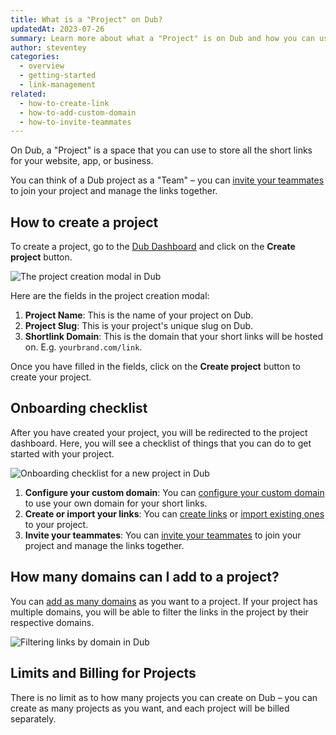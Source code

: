 ```yaml
---
title: What is a "Project" on Dub?
updatedAt: 2023-07-26
summary: Learn more about what a "Project" is on Dub and how you can use it to organize your links.
author: steventey
categories:
  - overview
  - getting-started
  - link-management
related:
  - how-to-create-link
  - how-to-add-custom-domain
  - how-to-invite-teammates
---
```


On Dub, a "Project" is a space that you can use to store all the short links for your website, app, or business.

You can think of a Dub project as a "Team" – you can [invite your teammates](how-to-invite-teammates) to join your project and manage the links together.

## How to create a project

To create a project, go to the [Dub Dashboard](https://app.7qr.codes/) and click on the **Create project** button.

<Image
  alt="The project creation modal in Dub"
  src="https://d2vwwcvoksz7ty.cloudfront.net/help/create-project-modal.png"
  width={1315}
  height={871}
/>

Here are the fields in the project creation modal:

1. **Project Name**: This is the name of your project on Dub.
2. **Project Slug**: This is your project's unique slug on Dub.
3. **Shortlink Domain**: This is the domain that your short links will be hosted on. E.g. `yourbrand.com/link`.

Once you have filled in the fields, click on the **Create project** button to create your project.

## Onboarding checklist

After you have created your project, you will be redirected to the project dashboard. Here, you will see a checklist of things that you can do to get started with your project.

<Image
  alt="Onboarding checklist for a new project in Dub"
  src="https://d2vwwcvoksz7ty.cloudfront.net/help/onboarding-checklist.png"
  width={1529}
  height={978}
/>

1. **Configure your custom domain**: You can [configure your custom domain](how-to-add-custom-domain) to use your own domain for your short links.
2. **Create or import your links**: You can [create links](how-to-create-link) or [import existing ones](how-to-import-bitly-links) to your project.
3. **Invite your teammates**: You can [invite your teammates](how-to-invite-teammates) to join your project and manage the links together.

## How many domains can I add to a project?

You can [add as many domains](how-to-add-custom-domain) as you want to a project. If your project has multiple domains, you will be able to filter the links in the project by their respective domains.

<Image
  alt="Filtering links by domain in Dub"
  src="https://d2vwwcvoksz7ty.cloudfront.net/changelog/unlimited-domains.png"
  width={1607}
  height={945}
/>

## Limits and Billing for Projects

There is no limit as to how many projects you can create on Dub – you can create as many projects as you want, and each project will be billed separately.
